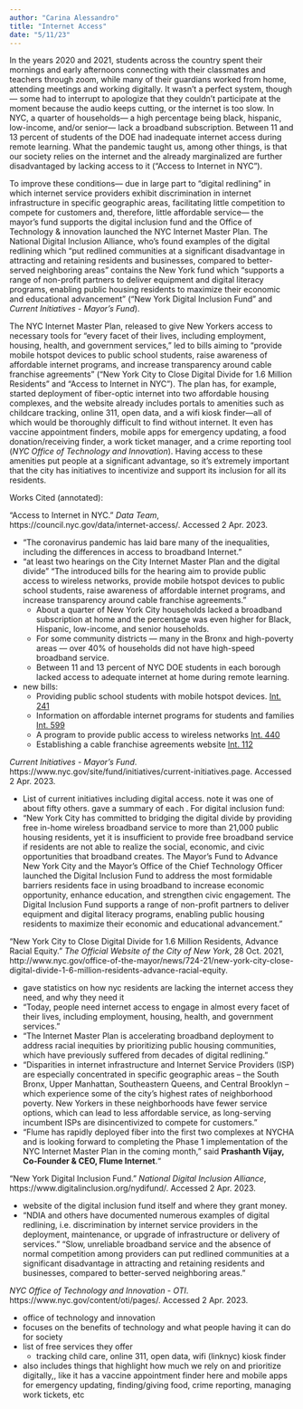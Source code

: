 ```yaml
---
author: "Carina Alessandro"
title: "Internet Access"
date: "5/11/23"
---
```


In the years 2020 and 2021, students across the country spent their mornings and early afternoons connecting with their classmates and teachers through zoom, while many of their guardians worked from home, attending meetings and working digitally. It wasn’t a perfect system, though— some had to interrupt to apologize that they couldn’t participate at the  moment because the audio keeps cutting, or the internet is too slow. In NYC, a quarter of households— a high percentage being black, hispanic, low-income, and/or senior— lack a broadband subscription. Between 11 and 13 percent of students of the DOE had inadequate internet access during remote learning. What the pandemic taught us, among other things, is that our society relies on the internet and the already marginalized are further disadvantaged by lacking access to it (“Access to Internet in NYC”).

To improve these conditions— due in large part to “digital redlining” in which internet service providers exhibit discrimination in internet infrastructure in specific geographic areas, facilitating little competition to compete for customers and, therefore, little affordable service— the mayor’s fund supports the digital inclusion fund and the Office of Technology & innovation launched the NYC Internet Master Plan. The National Digital Inclusion Alliance, who’s found examples of the digital redlining which “put redlined communities at a significant disadvantage in attracting and retaining residents and businesses, compared to better-served neighboring areas” contains the New York fund which “supports a range of non-profit partners to deliver equipment and digital literacy programs, enabling public housing residents to maximize their economic and educational advancement” (“New York Digital Inclusion Fund” and *Current Initiatives - Mayor’s Fund*).

The NYC Internet Master Plan, released to give New Yorkers access to necessary tools for “every facet of their lives, including employment, housing, health, and government services,” led to bills aiming to “provide mobile hotspot devices to public school students, raise awareness of affordable internet programs, and increase transparency around cable franchise agreements” (“New York City to Close Digital Divide for 1.6 Million Residents” and “Access to Internet in NYC”). The plan has, for example,  started deployment of fiber-optic internet into two affordable housing complexes, and the website already includes portals to amenities such as childcare tracking, online 311, open data, and a wifi kiosk finder—all of which would be thoroughly difficult to find without internet. It even has vaccine appointment finders, mobile apps for emergency updating, a food donation/receiving finder, a work ticket manager, and a crime reporting tool (*NYC Office of Technology and Innovation*). Having access to these amenities put people at a significant advantage, so it’s extremely important that the city has initiatives to incentivize and support its inclusion for all its residents. 

Works Cited (annotated):

“Access to Internet in NYC.” *Data Team*, https://council.nyc.gov/data/internet-access/. Accessed 2 Apr. 2023.

- “The coronavirus pandemic has laid bare many of the inequalities, including the differences in access to broadband Internet.”
- “at least two hearings on the City Internet Master Plan and the digital divide” “The introduced bills for the hearing aim to provide public access to wireless networks, provide mobile hotspot devices to public school students, raise awareness of affordable internet programs, and increase transparency around cable franchise agreements.”
    - About a quarter of New York City households lacked a broadband subscription at home and the percentage was even higher for Black, Hispanic, low-income, and senior households.
    - For some community districts — many in the Bronx and high-poverty areas — over 40% of households did not have high-speed broadband service.
    - Between 11 and 13 percent of NYC DOE students in each borough lacked access to adequate internet at home during remote learning.
- new bills:
    - Providing public school students with mobile hotspot devices. [Int. 241](https://legistar.council.nyc.gov/LegislationDetail.aspx?ID=5570459&GUID=E6694756-E9C4-422A-AE3A-39921DF0CBFF&Options=&Search=)
    - Information on affordable internet programs for students and families [Int. 599](https://legistar.council.nyc.gov/LegislationDetail.aspx?ID=5725326&GUID=E7996565-11E5-4E7A-B58E-97D5A8E612E6&Options=&Search=)
    - A program to provide public access to wireless networks [Int. 440](https://legistar.council.nyc.gov/LegislationDetail.aspx?ID=5656553&GUID=91EA5C2A-3593-41A4-BB94-566B3D61C603&Options=&Search=)
    - Establishing a cable franchise agreements website [Int. 112](https://legistar.council.nyc.gov/LegislationDetail.aspx?ID=5534243&GUID=71DE4A32-8C8A-4664-BC46-9BEA0F8BA90C&Options=&Search=)

*Current Initiatives - Mayor’s Fund*. https://www.nyc.gov/site/fund/initiatives/current-initiatives.page. Accessed 2 Apr. 2023.

- List of current initiatives including digital access. note it was one of about fifty others. gave a summary of each . For digital inclusion fund:
- “New York City has committed to bridging the digital divide by providing free in-home wireless broadband service to more than 21,000 public housing residents, yet it is insufficient to provide free broadband service if residents are not able to realize the social, economic, and civic opportunities that broadband creates. The Mayor's Fund to Advance New York City and the Mayor's Office of the Chief Technology Officer launched the Digital Inclusion Fund to address the most formidable barriers residents face in using broadband to increase economic opportunity, enhance education, and strengthen civic engagement. The Digital Inclusion Fund supports a range of non-profit partners to deliver equipment and digital literacy programs, enabling public housing residents to maximize their economic and educational advancement.”

“New York City to Close Digital Divide for 1.6 Million Residents, Advance Racial Equity.” *The Official Website of the City of New York*, 28 Oct. 2021, http://www.nyc.gov/office-of-the-mayor/news/724-21/new-york-city-close-digital-divide-1-6-million-residents-advance-racial-equity.

- gave statistics on how nyc residents are lacking the internet access they need, and why they need it
- “Today, people need internet access to engage in almost every facet of their lives, including employment, housing, health, and government services.”
- “The Internet Master Plan is accelerating broadband deployment to address racial inequities by prioritizing public housing communities, which have previously suffered from decades of digital redlining.”
- “Disparities in internet infrastructure and Internet Service Providers (ISP) are especially concentrated in specific geographic areas – the South Bronx, Upper Manhattan, Southeastern Queens, and Central Brooklyn – which experience some of the city’s highest rates of neighborhood poverty. New Yorkers in these neighborhoods have fewer service options, which can lead to less affordable service, as long-serving incumbent ISPs are disincentivized to compete for customers.”
- “Flume has rapidly deployed fiber into the first two complexes at NYCHA and is looking forward to completing the Phase 1 implementation of the NYC Internet Master Plan in the coming month,” said **Prashanth Vijay, Co-Founder & CEO, Flume Internet**.“

“New York Digital Inclusion Fund.” *National Digital Inclusion Alliance*, https://www.digitalinclusion.org/nydifund/. Accessed 2 Apr. 2023.

- website of the digital inclusion fund itself and where they grant money.
- “NDIA and others have documented numerous examples of digital redlining, i.e. discrimination by internet service providers in the deployment, maintenance, or upgrade of infrastructure or delivery of services.” “Slow, unreliable broadband service and the absence of normal competition among providers can put redlined communities at a significant disadvantage in attracting and retaining residents and businesses, compared to better-served neighboring areas.”

*NYC Office of Technology and Innovation - OTI*. https://www.nyc.gov/content/oti/pages/. Accessed 2 Apr. 2023.

- office of technology and innovation
- focuses on the benefits of technology and what people having it can do for society
- list of free services they offer
    - tracking child care, online 311, open data, wifi (linknyc) kiosk finder
- also includes things that highlight how much we rely on and prioritize digitally,, like it has a vaccine appointment finder here and mobile apps for emergency updating, finding/giving food, crime reporting, managing work tickets, etc
